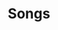 ---
title: Songs
description: Test
tags: ["draft", "external links", "guidelines", "songs", "vocadb"]
---